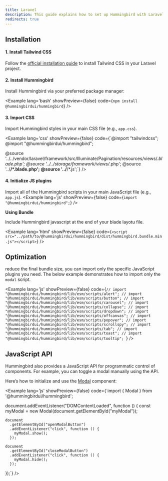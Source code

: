 ```yaml
---
title: Laravel
description: This guide explains how to set up Hummingbird with Laravel using Tailwind CSS. It covers project setup, configuration, and usage so you can quickly build and style components in your Laravel app.
redirects: true
---
```


## Installation

#### 1. Install Tailwind CSS

Follow the <a href="https://tailwindcss.com/docs/installation/framework-guides/laravel" target="_blank" rel="noopener noreferrer">official installation guide</a> to install Tailwind CSS in your Laravel project.

#### 2. Install Hummingbird

Install Hummingbird via your preferred package manager:

<Example lang='bash' showPreview={false} code={`npm install @hummingbirdui/hummingbird`} />

#### 3. Import CSS

Import Hummingbird styles in your main CSS file (e.g., `app.css`).

<Example lang='css' showPreview={false} 
  code={`@import "tailwindcss";
  @import "@hummingbirdui/hummingbird";

  @source '../../vendor/laravel/framework/src/Illuminate/Pagination/resources/views/*.blade.php';
  @source '../../storage/framework/views/*.php';
  @source '../**/*.blade.php';
  @source '../**/*.js';`} />

#### 4. Initialize JS plugins

Import all of the Hummingbird scripts in your main JavaScript file (e.g., `app.js`).
<Example lang='js' showPreview={false}
  code={`import "@hummingbirdui/hummingbird";`} />

**Using Bundle**

Include Hummingbird javascript at the end of your blade layotu file.

<Example lang='html' showPreview={false} 
  code={`<script src="../path/to/@hummingbirdui/hummingbird/dist/hummingbird.bundle.min.js"></script>`} />


## Optimization

reduce the final bundle size, you can import only the specific JavaScript plugins you need. The below example demonstrates how to import only the `modal` script.

<Example lang='js' showPreview={false} 
  code={`// import "@hummingbirdui/hummingbird/lib/esm/scripts/alert";
  // import "@hummingbirdui/hummingbird/lib/esm/scripts/button";
  // import "@hummingbirdui/hummingbird/lib/esm/scripts/carousel";
  // import "@hummingbirdui/hummingbird/lib/esm/scripts/collapse";
  // import "@hummingbirdui/hummingbird/lib/esm/scripts/dropdown";
  // import "@hummingbirdui/hummingbird/lib/esm/scripts/offcanvas";
  // import "@hummingbirdui/hummingbird/lib/esm/scripts/popover";
  // import "@hummingbirdui/hummingbird/lib/esm/scripts/scrollspy";
  // import "@hummingbirdui/hummingbird/lib/esm/scripts/tab";
  // import "@hummingbirdui/hummingbird/lib/esm/scripts/toast";
  // import "@hummingbirdui/hummingbird/lib/esm/scripts/tooltip";
`} />

## JavaScript API

Hummingbird also provides a JavaScript API for programmatic control of components. For example, you can toggle a modal manually using the API.

Here’s how to initialize and use the [Modal](/docs/components/modal) component:

<Example lang='js' showPreview={false} 
  code={`import { Modal } from '@hummingbirdui/hummingbird';
  
  document.addEventListener("DOMContentLoaded", function () {
    const myModal = new Modal(document.getElementById("myModal"));

    document
      .getElementById("openModalButton")
      .addEventListener("click", function () {
        myModal.show();
      });

    document
      .getElementById("closeModalButton")
      .addEventListener("click", function () {
        myModal.hide();
      });
  });`} />